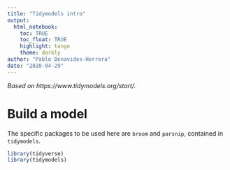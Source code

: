 ```yaml
---
title: "Tidymodels intro"
output: 
  html_notebook:
    toc: TRUE
    toc_float: TRUE
    highlight: tango
    theme: darkly
author: "Pablo Benavides-Herrera"
date: "2020-04-29"
---
```


*Based on https://www.tidymodels.org/start/.*

# Build a model

The specific packages to be used here are `broom` and `parsnip`, contained in `tidymodels`.

```r
library(tidyverse)
library(tidymodels)
```


